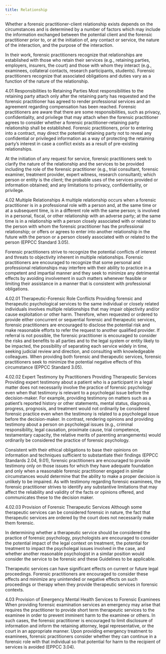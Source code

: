 ```yaml
---
title: Relationship
---
```


Whether a forensic practitioner-client relationship exists depends on the circumstances and is determined by a number of factors which may include the information exchanged between the potential client and the forensic practitioner prior to, or at the initiation of, any contact or service, the nature of the interaction, and the purpose of the interaction.

In their work, forensic practitioners recognize that relationships are established with those who retain their services (e.g., retaining parties, employers, insurers, the court) and those with whom they interact (e.g., examinees, collateral contacts, research participants, students).  Forensic practitioners recognize that associated obligations and duties vary as a function of the nature of the relationship. 

4.01 Responsibilities to Retaining Parties
Most responsibilities to the retaining party attach only after the retaining party has requested and the forensic practitioner has agreed to render professional services and an agreement regarding compensation has been reached.  Forensic practitioners are aware that there are some responsibilities, such as privacy, confidentiality, and privilege that may attach when the forensic practitioner agrees to consider whether a forensic practitioner-retaining party relationship shall be established.  Forensic practitioners, prior to entering into a contract, may direct the potential retaining party not to reveal any confidential or privileged information as a way of protecting the retaining party’s interest in case a conflict exists as a result of pre-existing relationships.

At the initiation of any request for service, forensic practitioners seek to clarify the nature of the relationship and the services to be provided including the role of the forensic practitioner (e.g., trial consultant, forensic examiner, treatment provider, expert witness, research consultant); which person or entity is the client; the probable uses of the services provided or information obtained; and any limitations to privacy, confidentiality, or privilege.

4.02 Multiple Relationships
A multiple relationship occurs when a forensic practitioner is in a professional role with a person and, at the same time or at a subsequent time, is in a different role with the same person; is involved in a personal, fiscal, or other relationship with an adverse party; at the same time is in a relationship with a person closely associated with or related to the person with whom the forensic practitioner has the professional relationship; or offers or agrees to enter into another relationship in the future with the person or a person closely associated with or related to the person (EPPCC Standard 3.05).

Forensic practitioners strive to recognize the potential conflicts of interest and threats to objectivity inherent in multiple relationships.  Forensic practitioners are encouraged to recognize that some personal and professional relationships may interfere with their ability to practice in a competent and impartial manner and they seek to minimize any detrimental effects by avoiding involvement in such matters whenever feasible or limiting their assistance in a manner that is consistent with professional obligations.

4.02.01 Therapeutic-Forensic Role Conflicts
Providing forensic and therapeutic psychological services to the same individual or closely related individuals involves multiple relationships that may impair  objectivity and/or cause exploitation or other harm. Therefore, when requested or ordered to provide either concurrent or sequential forensic and therapeutic services, forensic practitioners are encouraged to disclose the potential risk and make reasonable efforts to refer the request to another qualified provider.  If referral is not possible, the forensic practitioner is encouraged to consider the risks and benefits to all parties and to the legal system or entity likely to be impacted, the possibility of separating each service widely in time, seeking judicial review and direction, and consulting with knowledgeable colleagues. When providing both forensic and therapeutic services, forensic practitioners seek to minimize the potential negative effects of this circumstance (EPPCC Standard 3.05).

4.02.02 Expert Testimony by Practitioners Providing Therapeutic Services
Providing expert testimony about a patient who is a participant in a legal matter does not necessarily involve the practice of forensic psychology even when that testimony is relevant to a psycholegal issue before the decision-maker.  For example, providing testimony on matters such as a patient’s reported history or other statements, mental status, diagnosis, progress, prognosis, and treatment would not ordinarily be considered forensic practice even when the testimony is related to a psycholegal issue before the decision-maker.  In contrast, rendering opinions and providing testimony about a person on psycholegal issues (e.g., criminal responsibility, legal causation, proximate cause, trial competence, testamentary capacity, the relative merits of parenting arrangements) would ordinarily be considered the practice of forensic psychology.

Consistent with their ethical obligations to base their opinions on information and techniques sufficient to substantiate their findings (EPPCC Standards 2.04, 9.01), forensic practitioners are encouraged to provide testimony only on those issues for which they have adequate foundation and only when a reasonable forensic practitioner engaged in similar circumstances would determine that the ability to make a proper decision is unlikely to be impaired.  As with testimony regarding forensic examinees, the forensic practitioner strives to identify any substantive limitations that may affect the reliability and validity of the facts or opinions offered, and communicates these to the decision maker.

4.02.03 Provision of Forensic Therapeutic Services
Although some therapeutic services can be considered forensic in nature, the fact that therapeutic services are ordered by the court does not necessarily make them forensic.

In determining whether a therapeutic service should be considered the practice of forensic psychology, psychologists are encouraged to consider the potential impact of the legal context on treatment, the potential for treatment to impact the psycholegal issues involved in the case, and whether another reasonable psychologist in a similar position would consider the service to be forensic and these Guidelines to be applicable.

Therapeutic services can have significant effects on current or future legal proceedings.  Forensic practitioners are encouraged to consider these effects and minimize any unintended or negative effects on such proceedings or therapy when they provide therapeutic services in forensic contexts. 

4.03 Provision of Emergency Mental Health Services to Forensic Examinees
When providing forensic examination services an emergency may arise that requires the practitioner to provide short term therapeutic services to the examinee in order to prevent imminent harm to the examinee or others.  In such cases, the forensic practitioner is encouraged to limit disclosure of information and inform the retaining attorney, legal representative, or the court in an appropriate manner.  Upon providing emergency treatment to examinees, forensic practitioners consider whether they can continue in a forensic role with that individual so that potential for harm to the recipient of services is avoided (EPPCC 3.04). 